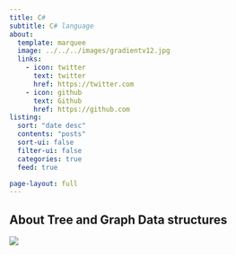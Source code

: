 ```yaml
---
title: C# 
subtitle: C# language
about:
  template: marquee
  image: ../../../images/gradientv12.jpg 
  links:
    - icon: twitter
      text: twitter
      href: https://twitter.com
    - icon: github
      text: Github
      href: https://github.com
listing:
  sort: "date desc"
  contents: "posts"
  sort-ui: false
  filter-ui: false
  categories: true
  feed: true

page-layout: full
---
```


## About Tree and Graph Data structures
![](../../../images/code3.png)
